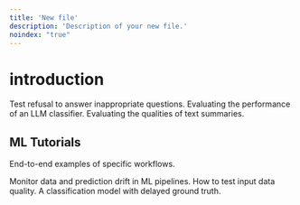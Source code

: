 ```yaml
---
title: 'New file'
description: 'Description of your new file.'
noindex: "true"
---
```



# introduction


<CardGroup cols={3}>
  <Card title="Stress-testing" icon="traffic-light-stop" href="/examples/LLM_stress_testing">
    Test refusal to answer inappropriate questions.
  </Card>

  <Card title="Classification" icon="dice-two" href="/examples/LLM_classification">
    Evaluating the performance of an LLM classifier.
  </Card>

  <Card title="Summarization" icon="list" href="/examples/LLM_summarization">
    Evaluating the qualities of text summaries.
  </Card>
</CardGroup>

## ML Tutorials

End-to-end examples of specific workflows.

<CardGroup cols={3}>
  <Card title="Data drift" icon="chart-simple" href="/examples/data_drift_monitoring">
    Monitor data and prediction drift in ML pipelines.
  </Card>

  <Card title="Data quality testing" icon="database" href="/examples/data_quality_testing">
    How to test input data quality.
  </Card>

  <Card title="ML monitoring" icon="chart-line" href="/examples/ML_monitoring">
    A classification model with delayed ground truth.
  </Card>
</CardGroup>
